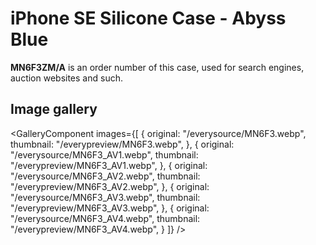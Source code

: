 
# iPhone SE Silicone Case - Abyss Blue

<Callout type='info' emoji='👉🏻'>**MN6F3ZM/A** is an order number of this case, used for search engines, auction websites and such.</Callout>

## Image gallery

<GalleryComponent
    images={[
      {
        original: "/everysource/MN6F3.webp",
        thumbnail: "/everypreview/MN6F3.webp",
      },
      {
        original: "/everysource/MN6F3_AV1.webp",
        thumbnail: "/everypreview/MN6F3_AV1.webp",
      },
      {
        original: "/everysource/MN6F3_AV2.webp",
        thumbnail: "/everypreview/MN6F3_AV2.webp",
      },
      {
        original: "/everysource/MN6F3_AV3.webp",
        thumbnail: "/everypreview/MN6F3_AV3.webp",
      },
      {
        original: "/everysource/MN6F3_AV4.webp",
        thumbnail: "/everypreview/MN6F3_AV4.webp",
      }
    ]}
  />

